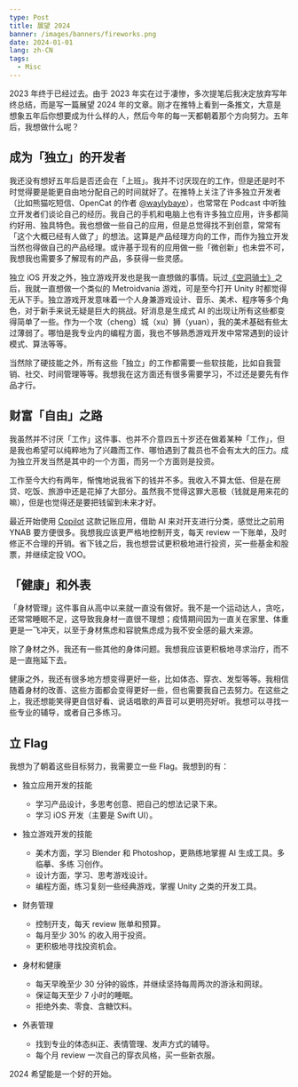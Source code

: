 ```yaml
---
type: Post
title: 展望 2024
banner: /images/banners/fireworks.png
date: 2024-01-01
lang: zh-CN
tags:
  - Misc
---
```


2023 年终于已经过去。由于 2023 年实在过于凄惨，多次提笔后我决定放弃写年终总结，而是写一篇展望 2024 年的文章。刚才在推特上看到一条推文，大意是想象五年后你想要成为什么样的人，然后今年的每一天都朝着那个方向努力。五年后，我想做什么呢？

## 成为「独立」的开发者

我还没有想好五年后是否还会在「上班」。我并不讨厌现在的工作，但是还是时不时觉得要是能更自由地分配自己的时间就好了。在推特上关注了许多独立开发者（比如熊猫吃短信、OpenCat 的作者 [@waylybaye](https://twitter.com/waylybaye)），也常常在 Podcast 中听独立开发者们谈论自己的经历。我自己的手机和电脑上也有许多独立应用，许多都简约好用、独具特色。我也想做一些自己的应用，但是总觉得找不到创意，常常有「这个大概已经有人做了」的想法。这算是产品经理方向的工作，而作为独立开发当然也得做自己的产品经理。或许基于现有的应用做一些「微创新」也未尝不可，我想我也需要多了解现有的产品，多获得一些灵感。

独立 iOS 开发之外，独立游戏开发也是我一直想做的事情。玩过[《空洞骑士》](https://www.hollowknight.com/)之后，我就一直想做一个类似的 Metroidvania 游戏，可是至今打开 Unity 时都觉得无从下手。独立游戏开发意味着一个人身兼游戏设计、音乐、美术、程序等多个角色，对于新手来说无疑是巨大的挑战。好消息是生成式 AI 的出现让所有这些都变得简单了一些。作为一个攻（cheng）城（xu）狮（yuan），我的美术基础有些太过薄弱了。哪怕是我专业内的编程方面，我也不够熟悉游戏开发中常常遇到的设计模式、算法等等。

当然除了硬技能之外，所有这些「独立」的工作都需要一些软技能，比如自我营销、社交、时间管理等等。我想我在这方面还有很多需要学习，不过还是要先有作品才行。

## 财富「自由」之路

我虽然并不讨厌「工作」这件事、也并不介意四五十岁还在做着某种「工作」，但是我也希望可以纯粹地为了兴趣而工作、哪怕遇到了裁员也不会有太大的压力。成为独立开发当然是其中的一个方面，而另一个方面则是投资。

工作至今大约有两年，惭愧地说我省下的钱并不多。我收入不算太低、但是在房贷、吃饭、旅游中还是花掉了大部分。虽然我不觉得这罪大恶极（钱就是用来花的嘛），但是也觉得还是要把钱留到未来才好。

最近开始使用 [Copilot](https://copilot.money/) 这款记账应用，借助 AI 来对开支进行分类，感觉比之前用 YNAB 要方便很多。我想我应该更严格地控制开支，每天 review 一下账单，及时修正不合理的开销。省下钱之后，我也想尝试更积极地进行投资，买一些基金和股票，并继续定投 VOO。

## 「健康」和外表

「身材管理」这件事自从高中以来就一直没有做好。我不是一个运动达人，贪吃，还常常睡眠不足，这导致我身材一直很不理想；疫情期间因为一直关在家里、体重更是一飞冲天，以至于身材焦虑和容貌焦虑成为我不安全感的最大来源。

除了身材之外，我还有一些其他的身体问题。我想我应该更积极地寻求治疗，而不是一直拖延下去。

健康之外，我还有很多地方想变得更好一些，比如体态、穿衣、发型等等。我相信随着身材的改善、这些方面都会变得更好一些，但也需要我自己去努力。在这些之上，我还想能笑得更自信好看、说话唱歌的声音可以更明亮好听。我想可以寻找一些专业的辅导，或者自己多练习。

## 立 Flag

我想为了朝着这些目标努力，我需要立一些 Flag。我想到的有：

- 独立应用开发的技能

  - 学习产品设计，多思考创意、把自己的想法记录下来。
  - 学习 iOS 开发（主要是 Swift UI）。

- 独立游戏开发的技能

  - 美术方面，学习 Blender 和 Photoshop，更熟练地掌握 AI 生成工具。多临摹、多练
    习创作。
  - 设计方面，学习、思考游戏设计。
  - 编程方面，练习复刻一些经典游戏，掌握 Unity 之类的开发工具。

- 财务管理

  - 控制开支，每天 review 账单和预算。
  - 每月至少 30% 的收入用于投资。
  - 更积极地寻找投资机会。

- 身材和健康

  - 每天早晚至少 30 分钟的锻炼，并继续坚持每周两次的游泳和网球。
  - 保证每天至少 7 小时的睡眠。
  - 拒绝外卖、零食、含糖饮料。

- 外表管理

  - 找到专业的体态纠正、表情管理、发声方式的辅导。
  - 每个月 review 一次自己的穿衣风格，买一些新衣服。

2024 希望能是一个好的开始。
